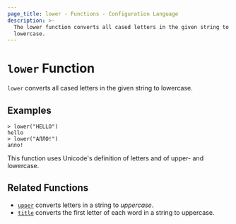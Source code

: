 ```yaml
---
page_title: lower - Functions - Configuration Language
description: >-
  The lower function converts all cased letters in the given string to
  lowercase.
---
```


# `lower` Function

`lower` converts all cased letters in the given string to lowercase.

## Examples

```
> lower("HELLO")
hello
> lower("АЛЛО!")
алло!
```

This function uses Unicode's definition of letters and of upper- and lowercase.

## Related Functions

* [`upper`](/mnptu/language/functions/upper) converts letters in a string to _uppercase_.
* [`title`](/mnptu/language/functions/title) converts the first letter of each word in a string to uppercase.
